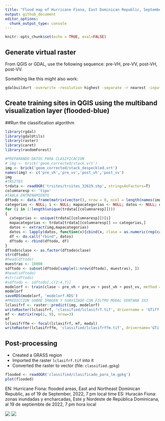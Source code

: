 ```yaml
---
title: "Flood map of Hurricane Fiona, East Dominican Republic, September 2022"
output: github_document
editor_options: 
  chunk_output_type: console
---
```


```r
knitr::opts_chunk$set(echo = TRUE, eval=FALSE)
```

## Generate virtual raster

From QGIS or GDAL, use the following sequence: pre-VH, pre-VV, post-VH, post-VV.

Something like this might also work:

```bash
gdalbuildvrt -overwrite -resolution highest -separate -r nearest -input_file_list INPUTFILELIST.txt /tmp/processing_PMyLBb/dc8a8f13d9484bc080415d063aba9d4c/OUTPUT.vrt
```


## Create training sites in QGIS using the multiband visualization layer (flooded-blue)


##Run the classification algorithm

```r
library(rgdal)
library(gdalUtils)
library(raster)
library(caret)
library(randomForest)
```


```r
#PREPARANDO DATOS PARA CLASIFICACION
# img <- brick('geom_corrected/stack.vrt')
img <- brick('geom_corrected/stack_despeckled.vrt')
names(img) <- c('pre_vh','pre_vv','post_vh','post_vv')
img
#TRSITES
trdata <- readOGR('trsites/trsites_32619.shp', stringsAsFactors=T)
columnaresp <- 'tipo'
#TABLA ENTRENAMIENTO
dftodo <- data.frame(matrix(vector(), nrow = 0, ncol = length(names(img)) + 1))
categorias <- NULL; i <- NULL; mapacategorias <- NULL; datos <- NULL; df <- NULL
for (i in 1:length(unique(trdata[[columnaresp]])))
{
  categorias <- unique(trdata[[columnaresp]])[i]
  mapacategorias <- trdata[trdata[[columnaresp]] == categorias,]
  datos <- extract(img,mapacategorias)
  datos <- lapply(datos, function(x){cbind(x, clase = as.numeric(rep(categorias, nrow(x))))})
  df <- do.call("rbind", datos)
  dftodo <- rbind(dftodo, df)
}
dftodo$clase <- as.factor(dftodo$clase)
str(dftodo)
#head(dftodo)
muestras <- 10000
sdftodo <- subset(dftodo[sample(1:nrow(dftodo), muestras), ])
#head(sdftodo)
#str(sdftodo)
#sdftodo <- sdftodo[,c(2:4,7)]
modelorf <- train(clase ~ pre_vh + pre_vv + post_vh + post_vv, method = "rf", sdftodo)
modelorf
saveRDS(modelorf, 'modelorf.RDS')
#PREDICCION SOBRE IMAGEN Y SUAVIZADO CON FILTRO MODAL VENTANA 3X3
lclasifrf <- raster::predict(img, modelorf)
writeRaster(lclasifrf, 'classified/lclasifrf.tif', drivername = 'GTiff', overwrite = TRUE)
mf <- matrix(rep(1, 9), nrow=3)
mf
lclasifrffm <- focal(lclasifrf, mf, modal)
writeRaster(lclasifrffm, 'classified/lclasifrffm.tif', drivername='GTiff', overwrite = TRUE)
```

## Post-processing

- Created a GRASS region
- Imported the raster `lclasifrf.tif` into it
- Converted the raster to vector (file: `classified.gpkg`)

```r
flooded <- readOGR('classified/clasificado_para_lm.gpkg')
plot(flooded)
```

EN: Hurricane Fiona: flooded areas, East and Northeast Dominican Republic, as of 19 de September, 2022, 7 pm local time
ES: Huracán Fiona: zonas inundadas y encharcadas, Este y Nordeste de República Dominicana, al 19 de septiembte de 2022, 7 pm hora local

![](gif/v1/gif.gif)
![](gif/v2/gif.gif)

